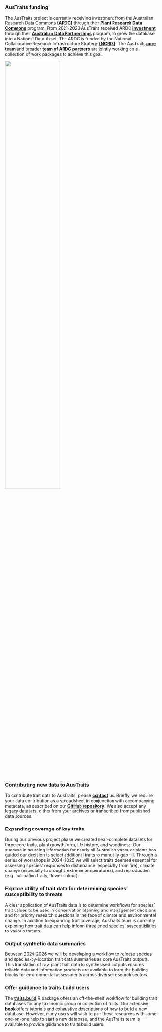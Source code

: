 ### AusTraits funding
The AusTraits project is currently receiving investment from the Australian Research Data Commons **[(ARDC)](https://ardc.edu.au)** through their **[Plant Research Data Commons](https://ardc.edu.au/planet-research-data-commons/)** program. From 2021-2023 AusTraits received ARDC **[investment](https://doi.org/10.47486/DP720)** through their **[Australian Data Partnerships](https://ardc.edu.au/program/australian-data-partnerships/)** program, to grow the database into a National Data Asset. The ARDC is funded by the National Collaborative Research Infrastructure Strategy **[(NCRIS)](https://www.education.gov.au/ncris)**. The AusTraits **[core team](#04_team)** and broader **[team of ARDC partners](team_subpage/)** are jointly working on a collection of work packages to achieve this goal.

::: {.img-float}
<a href="https://ardc.edu.au">
![](images/ARDC-NCRIS.png){width=60% fig-align="center"}
</a>
:::

### Contributing new data to AusTraits
To contribute trait data to AusTraits, please **[contact](#08_contact)** us. Briefly, we require your data contribution as a spreadsheet in conjunction with accompanying metadata, as described on our **[GitHub repository](https://github.com/traitecoevo/austraits.build#contributing-to-austraits)**.
We also accept any legacy datasets, either from your archives or transcribed from published data sources.

### Expanding coverage of key traits
During our previous project phase we created near-complete datasets for three core traits, plant growth form, life history, and woodiness. Our success in sourcing information for nearly all Australian vascular plants has guided our decision to select additional traits to manually gap fill. Through a series of workshops in 2024-2025 we will select traits deemed essential for assessing species’ responses to disturbance (especially from fire), climate change (especially to drought, extreme temperatures), and reproduction (e.g. pollination traits, flower colour).

### Explore utility of trait data for determining species' susceptibility to threats
A clear application of AusTraits data is to determine workflows for species' trait values to be used in conservation planning and management decisions and for priority research questions in the face of climate and environmental change. In addition to expanding trait coverage, AusTraits team is currently exploring how trait data can help inform threatened species' susceptibilities to various threats.

### Output synthetic data summaries
Between 2024-2026 we will be developing a workflow to release species and species-by-location trait data summaries as core AusTraits outputs. This translation of raw plant trait data to synthesised outputs ensures reliable data and information products are available to form the building blocks for environmental assessments across diverse research sectors.

### Offer guidance to traits.build users
The **[traits.build](https://github.com/traitecoevo/traits.build)** R package offers an off-the-shelf workflow for building trait databases for any taxonomic group or collection of traits. Our extensive **[book](https://traitecoevo.github.io/traits.build-book/)** offers tutorials and exhaustive descriptions of how to build a new database. However, many users will wish to pair these resources with some one-on-one help to start a new database, and the AusTraits team is available to provide guidance to traits.build users.


